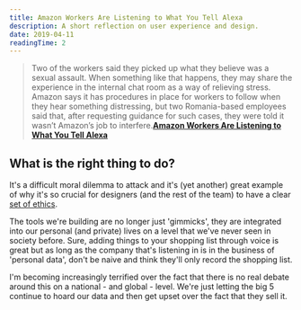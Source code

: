 ```yaml
---
title: Amazon Workers Are Listening to What You Tell Alexa
description: A short reflection on user experience and design.
date: 2019-04-11
readingTime: 2
---
```


>Two of the workers said they picked up what they believe was a sexual assault. When something like that happens, they may share the experience in the internal chat room as a way of relieving stress. Amazon says it has procedures in place for workers to follow when they hear something distressing, but two Romania-based employees said that, after requesting guidance for such cases, they were told it wasn’t Amazon’s job to interfere.**<a href="https://www.bloomberg.com/news/articles/2019-04-10/is-anyone-listening-to-you-on-alexa-a-global-team-reviews-audio">Amazon Workers Are Listening to What You Tell Alexa</a>**

## What is the right thing to do?
It's a difficult moral dilemma to attack and it's (yet another) great example of why it's so crucial for designers (and the rest of the team) to have a clear <a href="/ai-ethics/">set of ethics</a>.

The tools we're building are no longer just 'gimmicks', they are integrated into our personal (and private) lives on a level that we've never seen in society before. Sure, adding things to your shopping list through voice is great but as long as the company that's listening in is in the business of 'personal data', don't be naive and think they'll only record the shopping list.  

I'm becoming increasingly terrified over the fact that there is no real debate around this on a national - and global - level. We're just letting the big 5 continue to hoard our data and then get upset over the fact that they sell it.